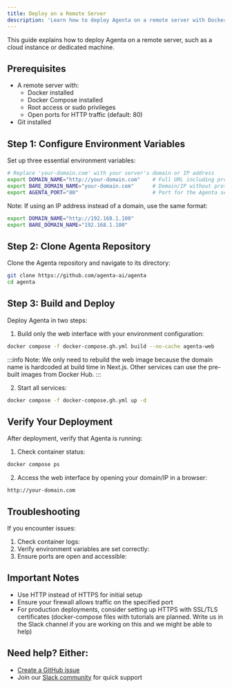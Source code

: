 ```yaml
---
title: Deploy on a Remote Server
description: 'Learn how to deploy Agenta on a remote server with Docker. Step-by-step guide covers environment setup, installation, and configuration for cloud or dedicated hosting environments.'
---
```


This guide explains how to deploy Agenta on a remote server, such as a cloud instance or dedicated machine.

## Prerequisites

- A remote server with:
  - Docker installed
  - Docker Compose installed
  - Root access or sudo privileges
  - Open ports for HTTP traffic (default: 80)
- Git installed

## Step 1: Configure Environment Variables

Set up three essential environment variables:

```bash
# Replace 'your-domain.com' with your server's domain or IP address
export DOMAIN_NAME="http://your-domain.com"    # Full URL including protocol
export BARE_DOMAIN_NAME="your-domain.com"      # Domain/IP without protocol
export AGENTA_PORT="80"                        # Port for the Agenta service
```

Note: If using an IP address instead of a domain, use the same format:
```bash
export DOMAIN_NAME="http://192.168.1.100"
export BARE_DOMAIN_NAME="192.168.1.100"
```

## Step 2: Clone Agenta Repository

Clone the Agenta repository and navigate to its directory:

```bash
git clone https://github.com/agenta-ai/agenta
cd agenta
```

## Step 3: Build and Deploy

Deploy Agenta in two steps:

1. Build only the web interface with your environment configuration:
```bash
docker compose -f docker-compose.gh.yml build --no-cache agenta-web
```

:::info
Note: We only need to rebuild the web image because the domain name is hardcoded at build time in Next.js. Other services can use the pre-built images from Docker Hub.
:::

2. Start all services:
```bash
docker compose -f docker-compose.gh.yml up -d
```

## Verify Your Deployment

After deployment, verify that Agenta is running:

1. Check container status:
```bash
docker compose ps
```

2. Access the web interface by opening your domain/IP in a browser:
```
http://your-domain.com
```

## Troubleshooting

If you encounter issues:

1. Check container logs:
2. Verify environment variables are set correctly:
3. Ensure ports are open and accessible:

## Important Notes

- Use HTTP instead of HTTPS for initial setup
- Ensure your firewall allows traffic on the specified port
- For production deployments, consider setting up HTTPS with SSL/TLS certificates (docker-compose files with tutorials are planned. Write us in the Slack channel if you are working on this and we might be able to help)


## Need help? Either:
- [Create a GitHub issue](https://github.com/Agenta-AI/agenta/issues/new/choose)
- Join our [Slack community](https://join.slack.com/t/agenta-hq/shared_invite/zt-2yewk6o2b-DmhyA4h_lkKwecDtIsj1AQ) for quick support
